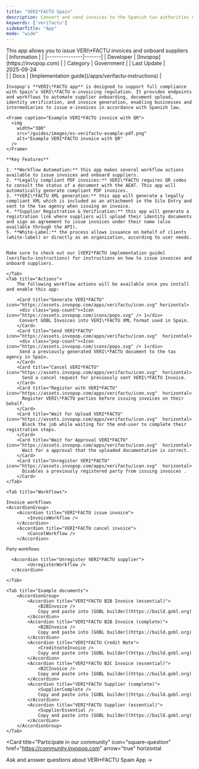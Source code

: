 ```yaml
---
title: "VERI*FACTU Spain"
description: Convert and send invoices to the Spanish tax authorities using the VERI*FACTU system.
keywords: ['verifactu']
sidebarTitle: "App"
mode: "wide"
---
```




<Tabs>
	<Tab title="Description">
		<div class="flex gap-8">
			<Card title="VERI*FACTU Spain" icon="https://assets.invopop.com/apps/verifactu/icon.svg"
			  href="/apps/verifactu-instructions" cta="View implementation guide">
					This app allows you to issue VERI\*FACTU invoices and onboard suppliers
			</Card>
			<div class="flex-shrink">
	| Information              |       |
	|---------------|-------|
	| Developer | [Invopop](https://invopop.com) |
	| Category | Government |
	| Last&nbsp;Update | <div class="whitespace-nowrap">2025-09-24</div> |
	| Docs | [Implementation&nbsp;guide](/apps/verifactu-instructions) |
		</div>
	</div>


    Invopop's **VERI\*FACTU app** is designed to support full compliance with Spain’s VERI\*FACTU e-invoicing regulation. It provides endpoints and workflows to automate supplier onboarding, document upload, identity verification, and invoice generation, enabling businesses and intermediaries to issue e-invoices in accordance with Spanish law.

    <Frame caption="Example VERI*FACTU invoice with QR">
      <img
        width="300"
        src="/guides/images/es-verifactu-example-pdf.png"
        alt="Example VERI*FACTU invoice with QR"
      />
    </Frame>

	**Key Features**

	1. **Workflow Automation:** this app makes several workflow actions available to issue invoices and onboard suppliers.
	2. **Legally compliant PDF invoices:** VERI\*FACTU requires QR codes to consult the status of a document with the AEAT. This app will automatically generate compliant PDF invoices.
	3. **VERI\*FACTU XML generation:** this app will generate a legally compliant XML which is included as an attachment in the Silo Entry and sent to the tax agency when issuing an invoice.
	4. **Supplier Registration & Verification:** this app will generate a registration link where suppliers will upload their identity documents and sign an agreement to issue invoices under their name (also available through the API).
	5. **White-Label:** the process allows issuance on behalf of clients (white-label) or directly as an organization, according to user needs.


	Make sure to check out our [VERI*FACTU implementation guide](verifactu-instructions) for instructions on how to issue invoices and onboard suppliers.

	</Tab>
	<Tab title="Actions">
		The following workflow actions will be available once you install and enable this app:

		<Card title="Generate VERI*FACTU" icon="https://assets.invopop.com/apps/verifactu/icon.svg" horizontal>
		 <div class="pop-count"><Icon icon="https://assets.invopop.com/icons/pops.svg" /> 1</div>
		 Convert GOBL Invoices into VERI\*FACTU XML format used in Spain.
		</Card>
		<Card title="Send VERI*FACTU" icon="https://assets.invopop.com/apps/verifactu/icon.svg"  horizontal>
		 <div class="pop-count"><Icon icon="https://assets.invopop.com/icons/pops.svg" /> 1</div> 
		 Send a previously generated VERI\*FACTU document to the tax agency in Spain.
		</Card>
		<Card title="Cancel VERI*FACTU" icon="https://assets.invopop.com/apps/verifactu/icon.svg"  horizontal>
		  Send a cancel request for previously sent VERI\*FACTU Invoice.
		</Card>
		<Card title="Register with VERI*FACTU" icon="https://assets.invopop.com/apps/verifactu/icon.svg"  horizontal>
		  Register VERI\*FACTU parties before issuing invoices on their behalf.
		</Card>
		<Card title="Wait for Upload VERI*FACTU" icon="https://assets.invopop.com/apps/verifactu/icon.svg"  horizontal>
		  Block the job while waiting for the end-user to complete their registration steps.
		</Card>
		<Card title="Wait for Approval VERI*FACTU" icon="https://assets.invopop.com/apps/verifactu/icon.svg"  horizontal>
		  Wait for a approval that the uploaded documentation is correct.
		</Card>
		<Card title="Unregister VERI*FACTU" icon="https://assets.invopop.com/apps/verifactu/icon.svg"  horizontal>
		  Disables a previously registered party from issuing invoices .
		</Card>
	</Tab>

	<Tab title="Workflows">

	Invoice workflows
	<AccordionGroup>
		<Accordion title="VERI*FACTU issue invoice">
			<InvoiceWorkflow />
		</Accordion>
	  	<Accordion title="VERI*FACTU cancel invoice">
			<CancelWorkflow />
  		</Accordion>
</AccordionGroup>

<sub>Party workflows</sub>
	<AccordionGroup>
  		<Accordion title="VERI*FACTU register supplier">
			<RegisterWorkflow />
  		</Accordion>

	  <Accordion title="Unregister VERI*FACTU supplier">
			<UnregisterWorkflow />
	  </Accordion>
</AccordionGroup>


	</Tab>

	<Tab title="Example documents">
		<AccordionGroup>
			<Accordion title="VERI*FACTU B2B Invoice (essential)">
				<B2BInvoice />
				Copy and paste into [GOBL builder](https://build.gobl.org)
			</Accordion>
			<Accordion title="VERI*FACTU B2B Invoice (complete)">
				<B2BInvoice />
				Copy and paste into [GOBL builder](https://build.gobl.org)
			</Accordion>
			<Accordion title="VERI*FACTU Credit Note">
				<CreditnoteInvoice />
				Copy and paste into [GOBL builder](https://build.gobl.org)
			</Accordion>
			<Accordion title="VERI*FACTU B2C Invoice (essential)">
				<B2CInvoice />
				Copy and paste into [GOBL builder](https://build.gobl.org)
			</Accordion>
			<Accordion title="VERI*FACTU Supplier (complete)">
				<SupplierComplete />
				Copy and paste into [GOBL builder](https://build.gobl.org)
			</Accordion>
			<Accordion title="VERI*FACTU Supplier (essential)">
				<SupplierEssential />
				Copy and paste into [GOBL builder](https://build.gobl.org)
			</Accordion>
		</AccordionGroup>
	</Tab>
</Tabs>

<Card title="Participate in our community"
  icon="square-question"
  href="https://community.invopop.com"
  arrow="true"
  horizontal
>
  Ask and answer questions about VERI\*FACTU Spain App →
</Card>
